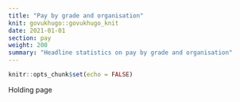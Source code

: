 ```yaml
---
title: "Pay by grade and organisation"
knit: govukhugo::govukhugo_knit
date: 2021-01-01
section: pay
weight: 200
summary: "Headline statistics on pay by grade and organisation"
---
```


```r
knitr::opts_chunk$set(echo = FALSE)
```

Holding page
